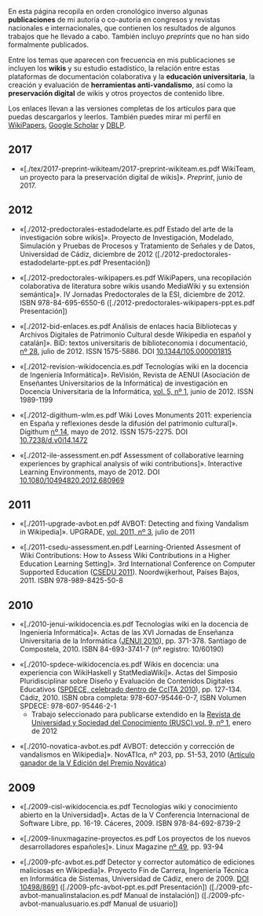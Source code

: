 {{header|1=Publicaciones}}

En esta página recopila en orden cronológico inverso algunas '''publicaciones''' de mi autoría o co-autoría en congresos y revistas nacionales e internacionales, que contienen los resultados de algunos trabajos que he llevado a cabo. También incluyo ''preprints'' que no han sido formalmente publicados.

Entre los temas que aparecen con frecuencia en mis publicaciones se incluyen los '''wikis''' y su estudio estadístico, la relación entre estas plataformas de documentación colaborativa y la '''educación universitaria''', la creación y evaluación de '''herramientas anti-vandalismo''', así como la '''preservación digital''' de wikis y otros proyectos de contenido libre.

Los enlaces llevan a las versiones completas de los artículos para que puedas descargarlos y leerlos. También puedes mirar mi perfil en [http://wikipapers.referata.com/wiki/Emilio_J._Rodr%C3%ADguez-Posada WikiPapers], [http://scholar.google.es/citations?user=YKrAl7UAAAAJ Google Scholar] y [http://www.informatik.uni-trier.de/~ley/db/indices/a-tree/r/Rodr=iacute=guez=Posada:Emilio_J=.html DBLP].

<!--
Añadir mi perfil en https://arxiv.org cuando haya subido material
-->

== 2017 ==

* «[./tex/2017-preprint-wikiteam/2017-preprint-wikiteam.es.pdf WikiTeam, un proyecto para la preservación digital de wikis]». ''Preprint'', junio de 2017.

== 2012 ==

* «[./2012-predoctorales-estadodelarte.es.pdf Estado del arte de la investigación sobre wikis]». Proyecto de Investigación, Modelado, Simulación y Pruebas de Procesos y Tratamiento de Señales y de Datos, Universidad de Cádiz, diciembre de 2012 ([./2012-predoctorales-estadodelarte-ppt.es.pdf Presentación])

* «[./2012-predoctorales-wikipapers.es.pdf WikiPapers, una recopilación colaborativa de literatura sobre wikis usando MediaWiki y su extensión semántica]». IV Jornadas Predoctorales de la ESI, diciembre de 2012. ISBN 978-84-695-6550-6 ([./2012-predoctorales-wikipapers-ppt.es.pdf Presentación])

* «[./2012-bid-enlaces.es.pdf Análisis de enlaces hacia Bibliotecas y Archivos Digitales de Patrimonio Cultural desde Wikipedia en español y catalán]». BiD: textos universitaris de biblioteconomia i documentació, [http://www.ub.edu/bid/bid28.php nº 28], julio de 2012. ISSN 1575-5886. DOI [http://dx.doi.org/10.1344/105.000001815 10.1344/105.000001815]

* «[./2012-revision-wikidocencia.es.pdf Tecnologías wiki en la docencia de Ingeniería Informática]». ReVisión, Revista de AENUI (Asociación de Enseñantes Universitarios de la Informática) de investigación en Docencia Universitaria de la Informática, <a href="http://www.aenui.net/ojs/index.php?journal=revision&page=issue&op=view&path[]=10">vol. 5, nº 1</a>, junio de 2012. ISSN 1989-1199

* «[./2012-digithum-wlm.es.pdf Wiki Loves Monuments 2011: experiencia en España y reflexiones desde la difusión del patrimonio cultural]». Digithum [http://digithum.uoc.edu/ojs/index.php/digithum/issue/view/n14 nº 14], mayo de 2012. ISSN 1575-2275. DOI [https://doi.org/10.7238/d.v0i14.1472 10.7238/d.v0i14.1472]

* «[./2012-ile-assessment.en.pdf Assessment of collaborative learning experiences by graphical analysis of wiki contributions]». Interactive Learning Environments, mayo de 2012. DOI [https://dx.doi.org/10.1080/10494820.2012.680969 10.1080/10494820.2012.680969]

== 2011 ==

* «[./2011-upgrade-avbot.en.pdf AVBOT: Detecting and fixing Vandalism in Wikipedia]». UPGRADE, [http://www.cepis.org/upgrade/index.jsp?p=2701&n=2757 vol. 2011, nº 3], julio de 2011

* «[./2011-csedu-assessment.en.pdf Learning-Oriented Assesment of Wiki Contributions: How to Assess Wiki Contributions in a Higher Education Learning Setting]». 3rd International Conference on Computer Supported Education ([http://www.csedu.org/CSEDU2011/ CSEDU 2011]). Noordwijkerhout, Países Bajos, 2011. ISBN 978-989-8425-50-8

== 2010 ==

* «[./2010-jenui-wikidocencia.es.pdf Tecnologías wiki en la docencia de Ingeniería Informática]». Actas de las XVI Jornadas de Enseñanza Universitaria de la Informática ([http://www.jenui2010.es/ JENUI 2010]), pp. 371-378. Santiago de Compostela, 2010. ISBN 84-693-3741-7 (nº registro: 10/60190)

* «[./2010-spdece-wikidocencia.es.pdf Wikis en docencia: una experiencia con WikiHaskell y StatMediaWiki]». Actas del Simposio Pluridisciplinar sobre Diseño y Evaluación de Contenidos Digitales Educativos ([http://ccita2010.uca.es/spdece SPDECE, celebrado dentro de CcITA 2010]), pp. 127-134. Cádiz, 2010. ISBN obra completa: 978-607-95446-0-7, ISBN Volumen SPDECE: 978-607-95446-2-1
** Trabajo seleccionado para publicarse extendido en la [http://rusc.uoc.edu/ojs/index.php/rusc/issue/view/v9n1 Revista de Universidad y Sociedad del Conocimiento (RUSC) vol. 9, nº 1], enero de 2012

* «[./2010-novatica-avbot.es.pdf AVBOT: detección y corrección de vandalismos en Wikipedia]». NovATIca, nº 203, pp. 51-53, 2010 ([http://www.ati.es/spip.php?article1775 Artículo ganador de la V Edición del Premio Novática])

== 2009 ==

* «[./2009-cisl-wikidocencia.es.pdf Tecnologías wiki y conocimiento abierto en la Universidad]». Actas de la V Conferencia Internacional de Software Libre, pp. 16-19. Cáceres, 2009. ISBN 978-84-692-8739-2

* «[./2009-linuxmagazine-proyectos.es.pdf Los proyectos de los nuevos desarrolladores españoles]». Linux Magazine [http://www.linux-magazine.es/issue/49 nº 49], pp. 93-94

* «[./2009-pfc-avbot.es.pdf Detector y corrector automático de ediciones maliciosas en Wikipedia]». Proyecto Fin de Carrera, Ingeniería Técnica en Informática de Sistemas, Universidad de Cádiz, enero de 2009. [http://hdl.handle.net/10498/8691 DOI 10498/8691] ([./2009-pfc-avbot-ppt.es.pdf Presentación]) ([./2009-pfc-avbot-manualinstalacion.es.pdf Manual de instalación]) ([./2009-pfc-avbot-manualusuario.es.pdf Manual de usuario])

{{footer}}
